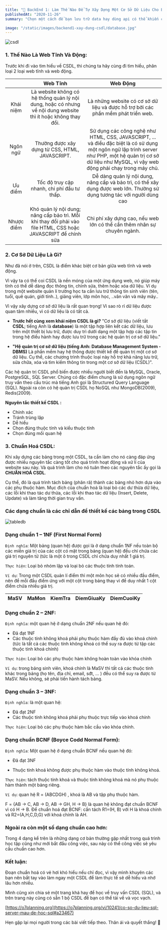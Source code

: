 ```yaml
---
title: "🔰 BackEnd 1: Làm Thế Nào Để Tự Xây Dựng Một Cơ Sở Dữ Liệu Cho Blog"
publishedAt: "2020-11-26"
summary: "Chọn một cách để bạn lưu trữ data hay dùng api có thể khiến các bạn FE choáng ngợp, nó như một mê cung và quá ảo diệu. Có cách nào khác phải tự trang bị kiến thức và tự làm thôi."

image: "/static/images/backend1-xay-dung-csdl/database.jpg"
---
```


![csdl](/static/images/backend1-xay-dung-csdl/protectdb.png)

### 1. Thế Nào Là Web Tĩnh Và Động:

Trước khi đi vào tìm hiểu về CSDL, thì chúng ta hãy cùng đi tìm hiểu, phân loại 2 loại web tĩnh và web động.

|            |                                                   Web Tĩnh                                                    |                                                                                                   Web Động                                                                                                   |
| :--------: | :-----------------------------------------------------------------------------------------------------------: | :----------------------------------------------------------------------------------------------------------------------------------------------------------------------------------------------------------: |
| Khái niệm  | Là website không có hệ thống quản lý nội dung, hoặc có nhưng về nội dung website thì ít hoặc không thay đổi.  |                                                              Là những website có cơ sở dữ liệu và được hỗ trợ bởi các phần mềm phát triển web.                                                               |
|  Ngôn ngữ  |                                Thường được xây dựng từ CSS, HTML, JAVASCRIPT.                                 | Sử dụng các công nghệ như HTML, CSS, JAVASCRIPT, ... và điều đặc biệt là có sử dụng một ngôn ngữ lập trình server như PHP, một hệ quản trị cơ sở dữ liệu như MySQL, vì vậy web động phải chạy trong máy chủ. |
|  Ưu điểm   |                                  Tốc độ truy cập nhanh, chi phí đầu tư thấp.                                  |                                           Dễ dàng quản lý nội dung, nâng cấp và bảo trì, có thể xây dụng được web lớn. Thường sử dụng tương tác với người dùng cao                                           |
| Nhược điểm | Khó quản lý nội dung; nâng cấp bảo trì. Mỗi khi thay đổi phải vào file HTML, CSS hoặc JAVASCRIPT để chỉnh sửa |                                                                   Chi phí xây dựng cao, nếu web lớn có thể cần thêm nhân sự chuyên ngành.                                                                    |

### 2. Cơ Sở Dữ Liệu Là Gì?

Như đã nói ở trên, CSDL là điểm khác biệt cơ bản giữa web tĩnh và web động.

Vì vậy ta có thể coi CSDL là nền móng của một ứng dụng web, nó giúp máy tính có thể dễ dàng đọc thông tin, chỉnh sửa, thêm hoặc xóa dữ liệu. Ví dụ trong một website quản lí trường học ta cần lưu trữ thông tin sinh viên (tên, tuổi, quê quán, giới tính..), giảng viên, lớp môn học, ..vân vân và mây mây..

Vì vậy xây dựng cơ sở dữ liệu là rất quan trọng! Vì sao rò rỉ dữ liệu được quan tâm nhiều, vì có dữ liệu là có tất cả.

- **Trước hết cùng xem khái niệm CSDL là gì?**
  "Cơ sở dữ liệu (viết tắt **CSDL**; tiếng Anh là **database**) là một tập hợp liên kết các dữ liệu, lưu trên một thiết bị lưu trữ, được duy trì dưới dạng một tập hợp các tập tin trong hệ điều hành hay được lưu trữ trong các hệ quản trị cơ sở dữ liệu."

- **"Hệ quản trị cơ sở dữ liệu (tiếng Anh: Database Management System - DBMS)**
  Là phần mềm hay hệ thống được thiết kế để quản trị một cơ sở dữ liệu. Cụ thể, các chương trình thuộc loại này hỗ trợ khả năng lưu trữ, sửa chữa, xóa và tìm kiếm thông tin trong một cơ sở dữ liệu (CSDL)".

Các hệ quản trị CSDL phổ biến được nhiều người biết đến là MySQL, Oracle, PostgreSQL, SQL Server. Chúng có đặc điểm chung là sử dụng ngôn ngữ truy vấn theo cấu trúc mà tiếng Anh gọi là Structured Query Language (SQL). Ngoài ra còn có hệ quản trị CSDL họ NoSQL như MongoDB(2009), Redis(2009).

**Nguyên tắc thiết kế CSDL :**

- Chính xác
- Tránh trùng lặp
- Dễ hiểu
- Chọn đúng thuộc tính và kiểu thuộc tính
- Chọn đúng mối quan hệ

### 3. Chuẩn Hoá CSDL:

Khi xây dựng các bảng trong một CSDL, ta cần làm cho nó càng đáp ứng được nhiều nguyên tắc càng tốt cho quá trình hoạt động và xử lí của website sau này. Và quá trình làm cho nó tuân theo các nguyên tắc ấy gọi là **CHUẨN HOÁ CSDL**.

Cụ thể, đó là quá trình tách bảng (phân rã) thành các bảng nhỏ hơn dựa vào các phụ thuộc hàm. Mục đích của chuẩn hoá là loại bỏ các dư thừa dữ liệu, các lỗi khi thao tác dư thừa, các lỗi khi thao tác dữ liệu (Insert, Delete, Update) và làm tăng thời gian truy vấn.

### **Các dạng chuẩn là các chỉ dẫn để thiết kế các bảng trong CSDL**

![tabledb](/static/images/backend1-xay-dung-csdl/database.jpg)

### Dạng chuẩn 1 – 1NF (First Normal Form)

`Định nghĩa`: Một bảng (quan hệ) được gọi là ở dạng chuẩn 1NF nếu toàn bộ các miền giá trị của các cột có mặt trong bảng (quan hệ) đều chỉ chứa các giá trị nguyên tử (tức là một ô trong CSDL chỉ chứa duy nhất 1 giá trị.

`Thực hiện`: Loại bỏ nhóm lặp và loại bỏ các thuộc tính tính toán.

`Ví dụ`: Trong một CSDL quản lí điểm thì một môn học sẽ có nhiều đầu điểm, nên để mỗi đầu điểm ứng với một cột trong bảng thay vì để duy nhất 1 cột điểm chứa nhiều giá trị.

| MaSV | MaMon | KiemTra | DiemGiuaKy | DiemCuoiKy |
| :--: | :---: | :-----: | :--------: | :--------: |


### Dạng chuẩn 2 – 2NF:

`Định nghĩa`: một quan hệ ở dạng chuẩn 2NF nếu quan hệ đó:

- Đã đạt 1NF
- Các thuộc tính không khoá phải phụ thuộc hàm đầy đủ vào khoá chính (tức là tất cả các thuộc tính không khoá có thể suy ra được từ tập các thuộc tính khoá chính)

`Thực hiện`: Loại bỏ các phụ thuộc hàm không hoàn toàn vào khóa chính

`Ví dụ`: trong bảng sinh viên, khoá chính là MaSV thì tất cả các thuộc tính khác trong bảng (họ tên, địa chỉ, email, sđt, ... ) đều có thể suy ra được từ MaSV. Nếu không, sẽ phải tiến hành tách bảng.

### Dạng chuẩn 3 – 3NF:

`Định nghĩa`: là một quan hệ:

- Đã đạt 2NF
- Các thuộc tính không khoá phải phụ thuộc trực tiếp vào khoá chính

`Thực hiện`: Loại bỏ các phụ thuộc hàm bắc cầu vào khóa chính.

### Dạng chuẩn BCNF (Boyce Codd Normal Form):

`Định nghĩa`: Một quan hệ ở dạng chuẩn BCNF nếu quan hệ đó:

- Đã đạt 3NF

- Thuộc tính khoá không được phụ thuộc hàm vào thuộc tính không khoá.

`Thực hiện`: tách thuộc tính khoá và thuộc tính không khoá mà nó phụ thuộc hàm thành một bảng riêng.

`Ví dụ`: quan hệ R = (ABCDGH) , khoá là AB và tập phụ thuộc hàm.

F = {AB -> C, AB -> D, AB -> GH, H -> B} là quan hệ không đạt chuẩn BCNF vì có H -> B. Để chuẩn hoá đạt BCNF: cần tách R1=(H, B) với H là khoá chính và R2=(A,H,C,D,G) với khoá chính là AH.

### **Ngoài ra còn một số dạng chuẩn cao hơn:**

Trong 4 dạng kể trên là những dạng cơ bản thường gặp nhất trong quá trình học tập cũng như mới bắt đầu công việc, sau này có thể công việc sẽ yêu cầu chuẩn cao hơn.

### Kết luận:

Đoạn chuẩn hoá có vẻ hơi khó hiểu nếu chỉ đọc, vì vậy mình khuyên các bạn nên bắt tay vào làm ngay một CSDL để làm thực tế sẽ dễ hiểu và nhớ lâu hơn nhiều.

Mình cũng xin chia sẻ một trang khá hay để học về truy vấn CSDL (SQL), và trên trang này cũng có sẵn 1 bộ CSDL để bạn có thể tải về và vọc vạch.

[https://o7planning.org](https://o7planning.org/vi/10241/co-so-du-lieu-sql-server-mau-de-hoc-sql#a23467)

Hẹn gặp lại mọi người trong các bài viết tiếp theo. Thân ái và quyết thắng! 🤏
